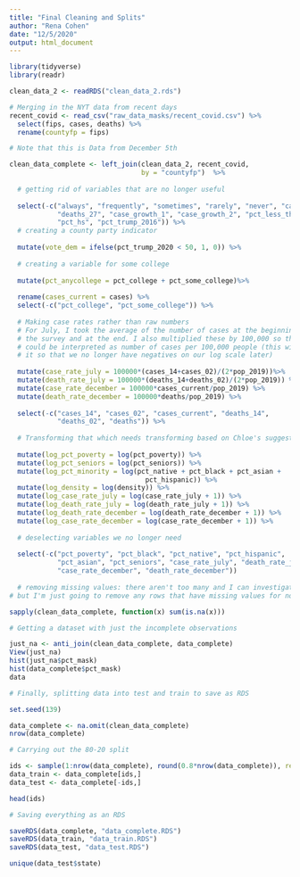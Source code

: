 ```yaml
---
title: "Final Cleaning and Splits"
author: "Rena Cohen"
date: "12/5/2020"
output: html_document
---
```

```r
library(tidyverse)
library(readr)
```

```r
clean_data_2 <- readRDS("clean_data_2.rds")

# Merging in the NYT data from recent days
recent_covid <- read_csv("raw_data_masks/recent_covid.csv") %>%
  select(fips, cases, deaths) %>%
  rename(countyfp = fips)

# Note that this is Data from December 5th

clean_data_complete <- left_join(clean_data_2, recent_covid,
                                 by = "countyfp")  %>%
  
  # getting rid of variables that are no longer useful
  
  select(-c("always", "frequently", "sometimes", "rarely", "never", "cases_27",
            "deaths_27", "case_growth_1", "case_growth_2", "pct_less_than_hs",
            "pct_hs", "pct_trump_2016")) %>%
  # creating a county party indicator
  
  mutate(vote_dem = ifelse(pct_trump_2020 < 50, 1, 0)) %>%
  
  # creating a variable for some college
  
  mutate(pct_anycollege = pct_college + pct_some_college)%>%
  
  rename(cases_current = cases) %>%
  select(-c("pct_college", "pct_some_college")) %>%
  
  # Making case rates rather than raw numbers
  # For July, I took the average of the number of cases at the beginning of
  # the survey and at the end. I also multiplied these by 100,000 so that it 
  # could be interpreted as number of cases per 100,000 people (this will make
  # it so that we no longer have negatives on our log scale later)
  
  mutate(case_rate_july = 100000*(cases_14+cases_02)/(2*pop_2019))%>%
  mutate(death_rate_july = 100000*(deaths_14+deaths_02)/(2*pop_2019)) %>%
  mutate(case_rate_december = 100000*cases_current/pop_2019) %>%
  mutate(death_rate_december = 100000*deaths/pop_2019) %>%
  
  select(-c("cases_14", "cases_02", "cases_current", "deaths_14",
            "deaths_02", "deaths")) %>%
  
  # Transforming that which needs transforming based on Chloe's suggestions
  
  mutate(log_pct_poverty = log(pct_poverty)) %>%
  mutate(log_pct_seniors = log(pct_seniors)) %>%
  mutate(log_pct_minority = log(pct_native + pct_black + pct_asian + 
                                  pct_hispanic)) %>%
  mutate(log_density = log(density)) %>%
  mutate(log_case_rate_july = log(case_rate_july + 1)) %>%
  mutate(log_death_rate_july = log(death_rate_july + 1)) %>%
  mutate(log_death_rate_december = log(death_rate_december + 1)) %>%
  mutate(log_case_rate_december = log(case_rate_december + 1)) %>%
  
  # deselecting variables we no longer need
  
  select(-c("pct_poverty", "pct_black", "pct_native", "pct_hispanic",
            "pct_asian", "pct_seniors", "case_rate_july", "death_rate_july",
            "case_rate_december", "death_rate_december")) 
  
  # removing missing values: there aren't too many and I can investigate later,
# but I'm just going to remove any rows that have missing values for now.

sapply(clean_data_complete, function(x) sum(is.na(x)))

# Getting a dataset with just the incomplete observations

just_na <- anti_join(clean_data_complete, data_complete)
View(just_na)
hist(just_na$pct_mask)
hist(data_complete$pct_mask)
data
```


```r
# Finally, splitting data into test and train to save as RDS

set.seed(139)

data_complete <- na.omit(clean_data_complete)
nrow(data_complete)

# Carrying out the 80-20 split

ids <- sample(1:nrow(data_complete), round(0.8*nrow(data_complete)), replace = F)
data_train <- data_complete[ids,]
data_test <- data_complete[-ids,]

head(ids)

# Saving everything as an RDS

saveRDS(data_complete, "data_complete.RDS")
saveRDS(data_train, "data_train.RDS")
saveRDS(data_test, "data_test.RDS")

```

```r
unique(data_test$state)
```

